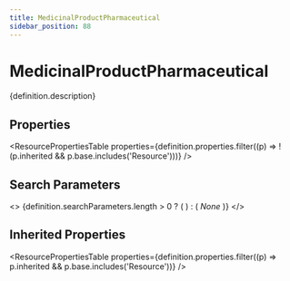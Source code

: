 ```yaml
---
title: MedicinalProductPharmaceutical
sidebar_position: 88
---
```



# MedicinalProductPharmaceutical

<p>{definition.description}</p>

## Properties

<ResourcePropertiesTable properties={definition.properties.filter((p) => !(p.inherited && p.base.includes('Resource')))} />

## Search Parameters

<>
  {definition.searchParameters.length > 0 ? (
    <SearchParamsTable searchParams={definition.searchParameters} />
  ) : (
    <em>None</em>
  )}
</>

## Inherited Properties

<ResourcePropertiesTable properties={definition.properties.filter((p) => p.inherited && p.base.includes('Resource'))} />


